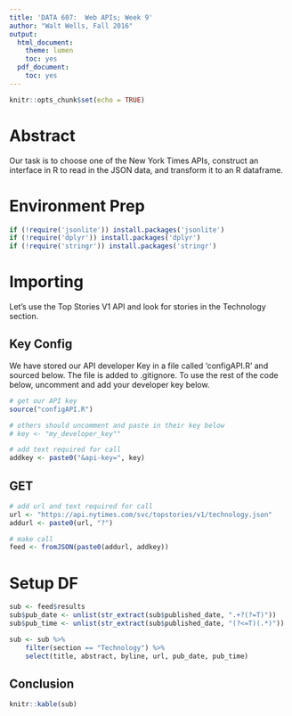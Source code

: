 ```yaml
---
title: 'DATA 607:  Web APIs; Week 9'
author: "Walt Wells, Fall 2016"
output:
  html_document:
    theme: lumen
    toc: yes
  pdf_document:
    toc: yes
---
```


```r
knitr::opts_chunk$set(echo = TRUE)
```

# Abstract

Our task is to choose one of the New York Times APIs, construct an interface in R to read in the JSON data, and transform it to an R dataframe. 

# Environment Prep
```r
if (!require('jsonlite')) install.packages('jsonlite')
if (!require('dplyr')) install.packages('dplyr')
if (!require('stringr')) install.packages('stringr')
```

# Importing

Let's use the Top Stories V1 API and look for stories in the Technology section.  

## Key Config

We have stored our API developer Key in a file called 'configAPI.R' and sourced below.   The file is added to .gitignore.   To use the rest of the code below, uncomment and add your developer key below. 

```r
# get our API key
source("configAPI.R")

# others should uncomment and paste in their key below
# key <- "my_developer_key""

# add text required for call
addkey <- paste0("&api-key=", key)
```

## GET

```r
# add url and text required for call
url <- "https://api.nytimes.com/svc/topstories/v1/technology.json"
addurl <- paste0(url, "?")

# make call
feed <- fromJSON(paste0(addurl, addkey))
```

# Setup DF

```r
sub <- feed$results
sub$pub_date <- unlist(str_extract(sub$published_date, ".+?(?=T)"))
sub$pub_time <- unlist(str_extract(sub$published_date, "(?<=T)(.*)"))

sub <- sub %>% 
    filter(section == "Technology") %>% 
    select(title, abstract, byline, url, pub_date, pub_time)
```

## Conclusion

```r
knitr::kable(sub)
```
